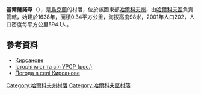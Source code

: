 {{coord|49|48|16|N|36|23|27|E|scale:100000_region:UA|display=title}}

'''基爾薩諾韋'''（{{lang-uk|Кирсанове}}），是[[烏克蘭|烏克蘭]]的村落，位於該國東部[[哈爾科夫州|哈爾科夫州]]，由[[哈爾科夫區|哈爾科夫區]]負責管轄，始建於1638年，面積0.34平方公里，海拔高度98米，2001年人口202，人口密度每平方公里594.1人。

==參考資料==
*[http://w1.c1.rada.gov.ua/pls/z7502/A005?rdat1=12.09.2011&rf7571=34089 Кирсанове]{{dead link|date=2017年12月 |bot=InternetArchiveBot |fix-attempted=yes }}
* [http://www.igsu.org.ua/Harkovskja.obl/Harxkovskij.rajon/Lizogubovka.html Історія міст та сіл УРСР (рос.)] {{Wayback|url=http://www.igsu.org.ua/Harkovskja.obl/Harxkovskij.rajon/Lizogubovka.html |date=20110513111242 }}
* [http://weather.in.ua/ua/har'kovskaja/10472 Погода в селі Кирсанове]{{Wayback|url=http://weather.in.ua/ua/har%27kovskaja/10472 |date=20160323025804 }}

{{DEFAULTSORT:Кирсанове}}
[[Category:哈爾科夫州村落|Category:哈爾科夫州村落]]
[[Category:哈爾科夫區村落|Category:哈爾科夫區村落]]


{{Kharkiv-geo-stub}}